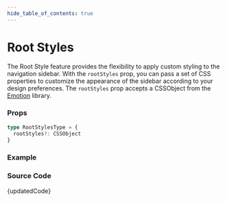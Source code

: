 ```yaml
---
hide_table_of_contents: true
---
```



# Root Styles


The Root Style feature provides the flexibility to apply custom styling to the navigation sidebar. With the `rootStyles` prop, you can pass a set of CSS properties to customize the appearance of the sidebar according to your design preferences. The `rootStyles` prop accepts a CSSObject from the [Emotion](https://emotion.sh/docs/introduction) library.

### Props

```ts noCopy
type RootStylesType = {
  rootStyles?: CSSObject
}
```

### Example

<BrowserWindow url='/vertical-menu/menu/root-styles'>
  <Provider>
    <RootStyles />
  </Provider>
</BrowserWindow>

### Source Code

<TsToJsCodeSnippet>{updatedCode}</TsToJsCodeSnippet>

